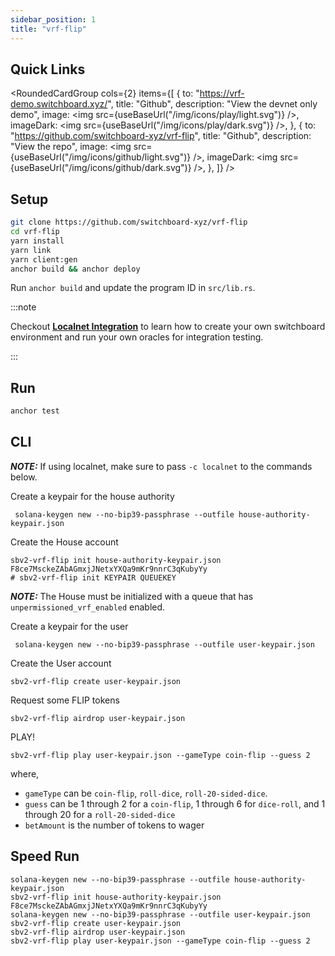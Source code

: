 ```yaml
---
sidebar_position: 1
title: "vrf-flip"
---
```



## Quick Links

<RoundedCardGroup
  cols={2}
  items={[
    {
      to: "https://vrf-demo.switchboard.xyz/",
      title: "Github",
      description: "View the devnet only demo",
      image: <img src={useBaseUrl("/img/icons/play/light.svg")} />,
      imageDark: <img src={useBaseUrl("/img/icons/play/dark.svg")} />,
    },
    {
      to: "https://github.com/switchboard-xyz/vrf-flip",
      title: "Github",
      description: "View the repo",
      image: <img src={useBaseUrl("/img/icons/github/light.svg")} />,
      imageDark: <img src={useBaseUrl("/img/icons/github/dark.svg")} />,
    },
  ]}
/>

## Setup

```bash
git clone https://github.com/switchboard-xyz/vrf-flip
cd vrf-flip
yarn install
yarn link
yarn client:gen
anchor build && anchor deploy
```

Run `anchor build` and update the program ID in `src/lib.rs`.

:::note

Checkout **[Localnet Integration](/solana/dev/localnet)** to learn how to create
your own switchboard environment and run your own oracles for integration
testing.

:::

## Run

```bash
anchor test
```

## CLI

**_NOTE:_** If using localnet, make sure to pass `-c localnet` to the commands
below.

Create a keypair for the house authority

```
 solana-keygen new --no-bip39-passphrase --outfile house-authority-keypair.json
```

Create the House account

```
sbv2-vrf-flip init house-authority-keypair.json F8ce7MsckeZAbAGmxjJNetxYXQa9mKr9nnrC3qKubyYy
# sbv2-vrf-flip init KEYPAIR QUEUEKEY
```

**_NOTE:_** The House must be initialized with a queue that has
`unpermissioned_vrf_enabled` enabled.

Create a keypair for the user

```
 solana-keygen new --no-bip39-passphrase --outfile user-keypair.json
```

Create the User account

```
sbv2-vrf-flip create user-keypair.json
```

Request some FLIP tokens

```
sbv2-vrf-flip airdrop user-keypair.json
```

PLAY!

```
sbv2-vrf-flip play user-keypair.json --gameType coin-flip --guess 2
```

where,

- `gameType` can be `coin-flip`, `roll-dice`, `roll-20-sided-dice`.
- `guess` can be 1 through 2 for a `coin-flip`, 1 through 6 for `dice-roll`, and
  1 through 20 for a `roll-20-sided-dice`
- `betAmount` is the number of tokens to wager

## Speed Run

```
solana-keygen new --no-bip39-passphrase --outfile house-authority-keypair.json
sbv2-vrf-flip init house-authority-keypair.json F8ce7MsckeZAbAGmxjJNetxYXQa9mKr9nnrC3qKubyYy
solana-keygen new --no-bip39-passphrase --outfile user-keypair.json
sbv2-vrf-flip create user-keypair.json
sbv2-vrf-flip airdrop user-keypair.json
sbv2-vrf-flip play user-keypair.json --gameType coin-flip --guess 2
```
